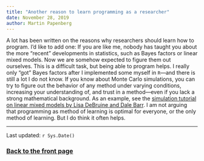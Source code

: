```yaml
---
title: "Another reason to learn programming as a researcher"
date: November 28, 2019
author: Martin Papenberg
---
```


A lot has been written on the reasons why researchers should learn how 
to program. I'd like to add one: If you are like me, nobody has taught 
you about the more "recent" developments in statistics, such as Bayes 
factors or linear mixed models. Now we are somehow expected to figure 
them out ourselves. This is a difficult task, but being able to program 
helps. I really only "got" Bayes factors after I implemented some myself 
in `R`---and there is still a lot I do not know. If you know about Monte 
Carlo simulations, you can try to figure out the behavior of any method 
under varying conditions, increasing your understanding of, and trust in 
a method---even if you lack a strong mathematical background. As an 
example, see the [simulation tutorial on linear mixed models by Lisa 
DeBruine and Dale Barr](https://psyarxiv.com/xp5cy/). I am not arguing 
that programming as method of learning is optimal for everyone, or the 
only method of learning. But I do think it often helps.

---

Last updated: `r Sys.Date()`

### <a href="index.html">Back to the front page</a>

&nbsp;
